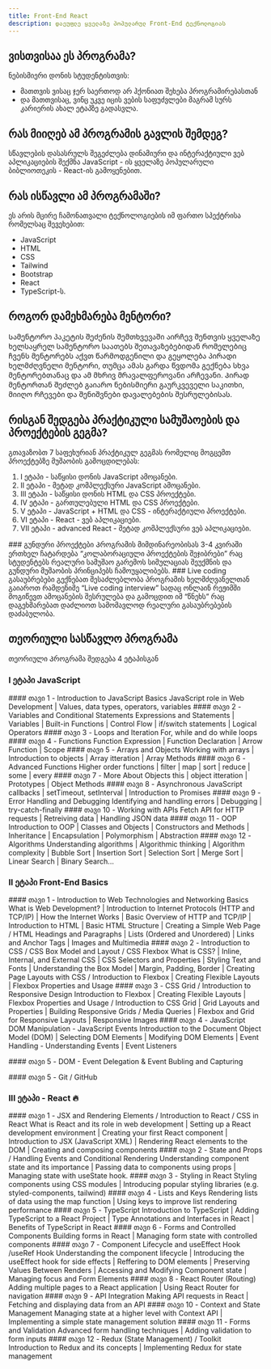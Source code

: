 ```yaml
---
title: Front-End React
description: დაეუფლე ყველაზე პოპულარულ Front-End ტექნოლოგიას
---
```


## ვისთვისაა ეს პროგრამა?

ნებისმიერი დონის სტუდენტისთვის:

- მათთვის ვისაც ჯერ საერთოდ არ ჰქონიათ შეხება პროგრამირებასთან
- და მათთვისაც, ვინც უკვე იცის ვების საფუძვლები მაგრამ სურს კარიერის ახალ ეტაპზე გადასვლა.

## რას მიიღებ ამ პროგრამის გავლის შემდეგ?

სწავლების დასასრულს შეგეძლება დინამიური და ინტერაქტიული ვებ აპლიკაციების შექმნა JavaScript - ის ყველაზე პოპულარული ბიბლიოთეკის - React-ის გამოყენებით.

## რას ისწავლი ამ პროგრამაში?

ეს არის მცირე ჩამონათვალი ტექნოლოგიების იმ ფართო სპექტრისა რომელსაც შევეხებით:

- JavaScript
- HTML
- CSS
- Tailwind
- Bootstrap
- React
- TypeScript-ს.

## როგორ დამეხმარება მენტორი?

Სამენტორო პაკეტის შეძენის შემთხვევაში აირჩევ შენთვის ყველაზე ხელსაყრელ სამენტორო საათებს შეთავაზებებიდან რომელებიც ჩვენს მენტორებს აქვთ წარმოდგენილი და გეყოლება პირადი ხელმძღვნელი მენტორი, თუმცა ამას გარდა წვდომა გექნება სხვა მენტორებთანაც და ამ მხრივ მრავალფეროვანი არჩევანი. Პირად მენტორთან შეძლებ გაიარო ნებისმიერი გაურკვეველი საკითხი, მიიღო რჩევები და შენიშვნები დავალებების შესრულებისას.

## რისგან შედგება პრაქტიკული სამუშაოების და პროექტების გეგმა?

გთავაზობთ 7 საფეხურიან პრაქტიკულ გეგმას რომელიც მოგცემთ პროექტებზე მუშაობის გამოცდილებას:

1. I ეტაპი - საწყისი დონის JavaScript ამოცანები.
1. II ეტაპი - მეტად კომპლექსური JavaScript ამოცანები.
1. III ეტაპი - საწყისი დონის HTML და CSS პროექტები.
1. IV ეტაპი - გართულებული HTML და CSS პროექტები.
1. V ეტაპი - JavaScript + HTML და CSS - ინტერაქტიული პროექტები.
1. VI ეტაპი - React - ვებ აპლიკაციები.
1. VII ეტაპი - advanced React - მეტად კომპლექსური ვებ აპლიკაციები.

<Callout>
  ### გუნდური პროექტები Პროგრამის მიმდინარეობისას 3-4 კვირაში ერთხელ ჩატარდება
  “კოლაბორაციული პროექტების შეჯიბრები” რაც სტუდენტებს რეალური სამუშაო გარემოს
  სიმულაციას შეუქმნის და გუნდური მუშაობის პრინციპებს ჩამოუყალიბებს.
</Callout>

<Callout>
### Live coding გასაუბრებები
გექნებათ შესაძლებლობა პროგრამის ხელმძღვანელთან გაიაროთ რამდენიმე “Live coding interview” სადაც ონლაინ რეჟიმში მოგიწევთ ამოცანების შესრულება და გამოცდით იმ “წნეხს” რაც დაგეხმარებათ დაძლიოთ სამომავლოდ რეალური გასაუბრებების დაძაბულობა.

</Callout>

## თეორიული სასწავლო პროგრამა

თეორიული Პროგრამა შედგება 4 ეტაპისგან

### I ეტაპი JavaScript

<div className="grid sm:grid-cols-2 gap-4 mt-6">

<Card>
  #### თავი 1 - Introduction to JavaScript Basics
  JavaScript role in Web Development | Values, data types, operators, variables
</Card>

<Card>
  #### თავი 2 - Variables and Conditional Statements 
  Expressions and Statements | Variables | Built-in Functions | Control Flow | if/switch statements |
  Logical Operators
</Card>

<Card>
  #### თავი 3 - Loops and Iteration 
  For, while and do while loops
</Card>

<Card>
  #### თავი 4 - Functions 
  Function Expression | Function Declaration | Arrow Function | Scope
</Card>

<Card>
  #### თავი 5 - Arrays and Objects 
  Working with arrays | Introduction to objects | Array itteration | Array Methods
</Card>

<Card>
  #### თავი 6 - Advanced Functions
  Higher order functions | filter | map | sort | reduce | some | every
</Card>

<Card>
  #### თავი 7 - More About Objects 
  this | object itteration | Prototypes | Object Methods
</Card>

<Card>
  #### თავი 8 - Asynchronous JavaScript 
  callbacks | setTimeout, setInterval | Introduction to Promises
</Card>

<Card>
  #### თავი 9 - Error Handling and Debugging 
  Identifying and handling errors | Debugging | try-catch-finally
</Card>

<Card>
  #### თავი 10 - Working with APIs 
  Fetch API for HTTP requests | Retreiving data | Handling JSON data
</Card>

<Card>
  #### თავი 11 - OOP 
  Introduction to OOP | Classes and Objects | Constructors
  and Methods | Inheritance | Encapsulation | Polymorphism | Abstraction
</Card>

<Card>
  #### თავი 12 - Algorithms 
  Understanding algorithms | Algorithmic thinking | Algorithm complexity | Bubble Sort | Insertion Sort | Selection Sort | Merge Sort | Linear Search | Binary Search...
</Card>

</div>

### II ეტაპი Front-End Basics

<div className="grid sm:grid-cols-2 gap-4 mt-6">

<Card>
  #### თავი 1 - Introduction to Web Technologies and Networking Basics What is
  Web Development? | Introduction to Internet Protocols (HTTP and TCP/IP) | How
  the Internet Works | Basic Overview of HTTP and TCP/IP | Introduction to HTML
  | Basic HTML Structure | Creating a Simple Web Page / HTML Headings and
  Paragraphs | Lists (Ordered and Unordered) | Links and Anchor Tags | Images
  and Multimedia
</Card>
<Card>
  #### თავი 2 - Introduction to CSS / CSS Box Model and Layout / CSS Flexbox
  What is CSS? | Inline, Internal, and External CSS | CSS Selectors and
  Properties | Styling Text and Fonts | Understanding the Box Model | Margin,
  Padding, Border | Creating Page Layouts with CSS / Introduction to Flexbox |
  Creating Flexible Layouts | Flexbox Properties and Usage
</Card>

<Card>
  #### თავი 3 - CSS Grid / Introduction to Responsive Design Introduction to
  Flexbox | Creating Flexible Layouts | Flexbox Properties and Usage /
  Introduction to CSS Grid | Grid Layouts and Properties | Building Responsive
  Grids / Media Queries | Flexbox and Grid for Responsive Layouts | Responsive
  Images
</Card>

<Card>
  #### თავი 4 - JavaScript DOM Manipulation - JavaScript Events Introduction to
  the Document Object Model (DOM) | Selecting DOM Elements | Modifying DOM
  Elements | Event Handling - Understanding Events | Event Listeners
</Card>

<Card>#### თავი 5 - DOM - Event Delegation & Event Bubling and Capturing</Card>

<Card>#### თავი 5 - Git / GitHub</Card>

</div>

### III ეტაპი - React 🔥

<div className="grid sm:grid-cols-2 gap-4 mt-6">

<Card>
  #### თავი 1 - JSX and Rendering Elements / Introduction to React / CSS in
  React What is React and its role in web development | Setting up a React
  development environment | Creating your first React component | Introduction
  to JSX (JavaScript XML) | Rendering React elements to the DOM | Creating and
  composing components
</Card>
<Card>
  #### თავი 2 - State and Props / Handling Events and Conditional Rendering
  Understanding component state and its importance | Passing data to components
  using props | Managing state with useState hook.
</Card>
<Card>
  #### თავი 3 - Styling in React Styling components using CSS modules |
  Introducing popular styling libraries (e.g. styled-components, tailwind)
</Card>
<Card>
  #### თავი 4 - Lists and Keys Rendering lists of data using the map function |
  Using keys to improve list rendering performance
</Card>

<Card>
  #### თავი 5 - TypeScript Introduction to TypeScript | Adding TypeScript to a
  React Project | Type Annotations and Interfaces in React | Benefits of
  TypeScript in React
</Card>

<Card>
  #### თავი 6 - Forms and Controlled Components Building forms in React |
  Managing form state with controlled components
</Card>

<Card>
  #### თავი 7 - Component Lifecycle and useEffect Hook /useRef Hook
  Understanding the component lifecycle | Introducing the useEffect hook for
  side effects | Reffering to DOM elements | Preserving Values Between Renders |
  Accessing and Modifying Component state | Managing focus and Form Elements
</Card>

<Card>
  #### თავი 8 - React Router (Routing) Adding multiple pages to a React
  application | Using React Router for navigation
</Card>

<Card>
  #### თავი 9 - API Integration Making API requests in React | Fetching and
  displaying data from an API
</Card>

<Card>
  #### თავი 10 - Context and State Management Managing state at a higher level
  with Context API | Implementing a simple state management solution
</Card>

<Card>
  #### თავი 11 - Forms and Validation Advanced form handling techniques | Adding
  validation to form inputs
</Card>

<Card>
  #### თავი 12 - Redux (State Management) / Toolkit Introduction to Redux and
  its concepts | Implementing Redux for state management
</Card>

</div>
